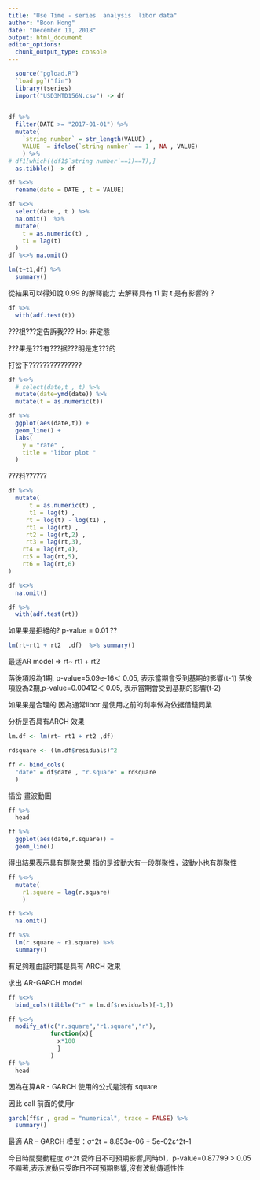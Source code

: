 ---
title: "Use Time - series  analysis  libor data"
author: "Boon Hong"
date: "December 11, 2018"
output: html_document
editor_options: 
  chunk_output_type: console
---

```{r setup}

  source("pgload.R")
  `load pg`("fin")
  library(tseries)
  import("USD3MTD156N.csv") -> df 
  
```

```{r}

df %>%
  filter(DATE >= "2017-01-01") %>% 
  mutate(
    `string number` = str_length(VALUE) ,
    VALUE  = ifelse(`string number` == 1 , NA , VALUE)
    ) %>% 
# df1[which((df1$`string number`==1)==T),]
  as.tibble() -> df

df %<>%
  rename(date = DATE , t = VALUE) 

```

```{r}

df %<>%
  select(date , t ) %>% 
  na.omit()  %>%  
  mutate(
    t = as.numeric(t) , 
    t1 = lag(t)
  ) 
df %<>% na.omit()

```

```{r}

lm(t~t1,df) %>% 
  summary()

```

從結果可以得知說 0.99 的解釋能力 去解釋具有 t1 對 t 是有影響的 ?

```{r}
df %>% 
  with(adf.test(t))

```

???根???定告訴我???
 Ho: 非定態
 
???果是???有???据???明是定???的

打岔下???????????????
```{r}

df %<>% 
  # select(date,t , t) %>%   
  mutate(date=ymd(date)) %>% 
  mutate(t = as.numeric(t)) 

df %>% 
  ggplot(aes(date,t)) +
  geom_line() + 
  labs(
    y = "rate" , 
    title = "libor plot "
  )
```

???料??????

```{r}

df %<>% 
  mutate(
      t = as.numeric(t) ,
      t1 = lag(t) ,
     rt = log(t) - log(t1) ,
     rt1 = lag(rt) ,
     rt2 = lag(rt,2) ,
     rt3 = lag(rt,3),
    rt4 = lag(rt,4),
    rt5 = lag(rt,5),
    rt6 = lag(rt,6)
)

df %<>%
  na.omit()

```

```{r}

df %>% 
  with(adf.test(rt))

```

如果果是拒絕的? p-value = 0.01 ??

```{r}

lm(rt~rt1 + rt2  ,df)  %>% summary() 

```

最适AR model => rt~ rt1 + rt2
  
落後項設為1期, p-value=5.09e-16＜ 0.05, 表示當期會受到基期的影響(t-1)
落後項設為2期,p-value=0.00412＜ 0.05, 表示當期會受到基期的影響(t-2)

如果果是合理的 因為通常libor 是使用之前的利率做為依据借錢同業

分析是否具有ARCH 效果

```{r}

lm.df <- lm(rt~ rt1 + rt2 ,df) 

rdsquare <- (lm.df$residuals)^2

ff <- bind_cols( 
  "date" = df$date , "r.square" = rdsquare
  ) 


```

插岔 畫波動圖

```{r}
ff %>% 
  head

ff %>% 
  ggplot(aes(date,r.square)) + 
  geom_line()

```

得出結果表示具有群聚效果 
指的是波動大有一段群聚性，波動小也有群聚性

```{r}

ff %<>% 
  mutate(
    r1.square = lag(r.square)
    ) 

ff %<>% 
  na.omit()

ff %$%
  lm(r.square ~ r1.square) %>% 
  summary()

```

有足夠理由証明其是具有 ARCH 效果

求出 AR-GARCH model

```{r}

ff %<>% 
  bind_cols(tibble("r" = lm.df$residuals)[-1,])

ff %<>% 
  modify_at(c("r.square","r1.square","r"),
            function(x){
              x*100
              }
            )
ff %>% 
  head
```

因為在算AR - GARCH 使用的公式是沒有 square 

因此 call 前面的使用r 

```{r}

garch(ff$r , grad = "numerical", trace = FALSE) %>% 
  summary()

```

最適 AR – GARCH 模型：σ^2t = 8.853e-06 + 5e-02ε^2t-1

今日時間變動程度 σ^2t 受昨日不可預期影響,同時b1，p-value=0.87799 > 0.05不顯著,表示波動只受昨日不可預期影響,沒有波動傳遞性性 

